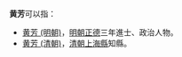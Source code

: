 '''黄芳'''可以指：
* [[黄芳_(明朝)|黄芳 (明朝)]]，[[明朝|明朝]][[正德_(明朝)|正德]]三年進士、政治人物。
* [[黄芳_(清朝)|黄芳 (清朝)]]，[[清朝|清朝]][[上海縣|上海縣]]知縣。
{{disambig}}